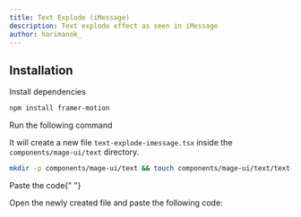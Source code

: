 ```yaml
---
title: Text Explode (iMessage)
description: Text explode effect as seen in iMessage
author: harimanok_
---
```


<ComponentPreview name="text-text-explode-imessage--docs" />

## Installation

<Steps>
<Step>Install dependencies</Step>

```bash
npm install framer-motion
```

<Step>Run the following command</Step>

It will create a new file `text-explode-imessage.tsx` inside the `components/mage-ui/text` directory.

```bash
mkdir -p components/mage-ui/text && touch components/mage-ui/text/text-explode-imessage.tsx
```

<Step>Paste the code</Step>{" "}

Open the newly created file and paste the following code:

```jsx file=<rootDir>/mage-ui/text/text-explode-imessage.tsx

```

</Steps>
